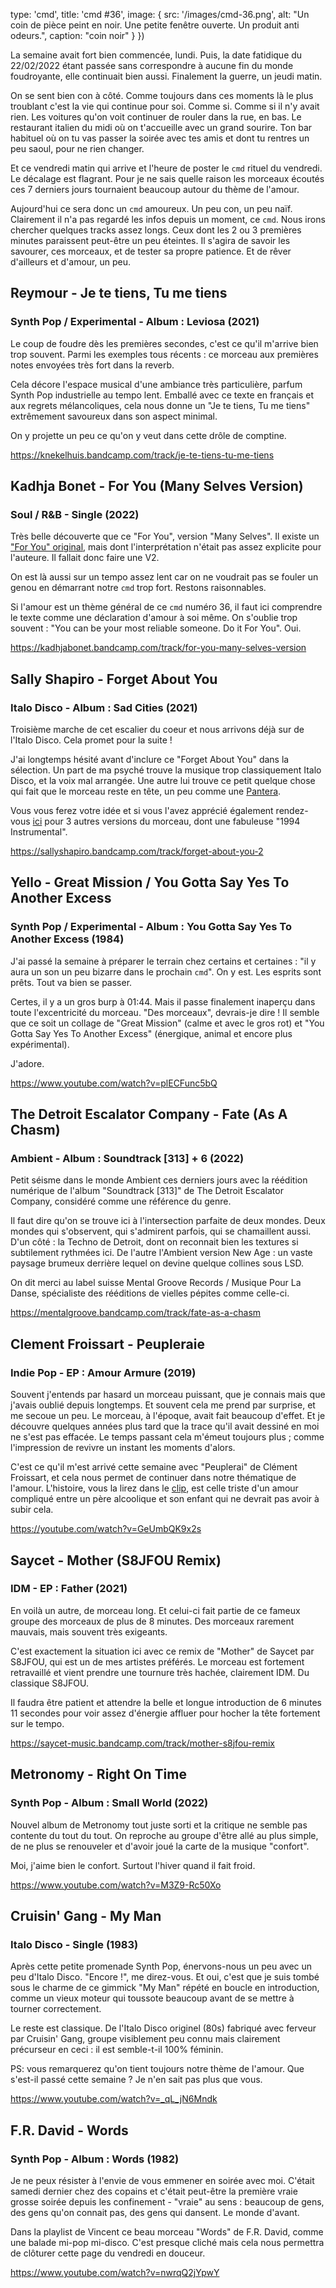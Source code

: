 
  type: 'cmd',
  title: 'cmd #36',
  image: {
    src: '/images/cmd-36.png',
    alt: "Un coin de pièce peint en noir. Une petite fenêtre ouverte. Un produit anti odeurs.",
    caption: "coin noir"
  }
}) 


La semaine avait fort bien commencée, lundi. Puis, la date fatidique du
22/02/2022 étant passée sans correspondre à aucune fin du monde foudroyante,
elle continuait bien aussi. Finalement la guerre, un jeudi matin. 

On se sent bien con à côté. Comme toujours dans ces moments là le plus troublant
c'est la vie qui continue  pour soi. Comme si. Comme si il n'y avait rien. Les
voitures qu'on voit continuer de rouler dans la rue, en bas. Le restaurant
italien du midi où on t'accueille avec un grand sourire. Ton bar habituel où on
tu vas passer la soirée avec tes amis et dont tu rentres un peu saoul, pour ne
rien changer.

Et ce vendredi matin qui arrive et l'heure de poster le `cmd` rituel du
vendredi. Le décalage est flagrant. Pour je ne sais quelle raison les morceaux
écoutés ces 7 derniers jours tournaient beaucoup autour du thème de l'amour. 

Aujourd'hui ce sera donc un `cmd` amoureux. Un peu con, un peu naïf. Clairement
il n'a pas regardé les infos depuis un moment, ce `cmd`. Nous irons chercher
quelques tracks assez longs. Ceux dont les 2 ou 3 premières minutes paraissent
peut-être un peu éteintes. Il s'agira de savoir les savourer, ces morceaux, et
de tester sa propre patience. Et de rêver d'ailleurs et d'amour, un peu.



## Reymour - Je te tiens, Tu me tiens

### Synth Pop / Experimental - Album : Leviosa (2021)

Le coup de foudre dès les premières secondes, c'est ce qu'il m'arrive bien trop
souvent. Parmi les exemples tous récents : ce morceau aux premières notes
envoyées très fort dans la reverb. 

Cela décore l'espace musical d'une ambiance très particulière, parfum Synth Pop
industrielle au tempo lent. Emballé avec ce texte en français et aux regrets
mélancoliques, cela nous donne un "Je te tiens, Tu me tiens"  extrêmement
savoureux dans son aspect minimal. 

On y projette un peu ce qu'on y veut dans cette drôle de comptine.

https://knekelhuis.bandcamp.com/track/je-te-tiens-tu-me-tiens




## Kadhja Bonet - For You (Many Selves Version)

### Soul / R&B  - Single (2022)

Très belle découverte que ce "For You", version "Many Selves". Il existe un
["For You" original](https://kadhjabonet.bandcamp.com/album/for-you), mais dont
l'interprétation n'était pas assez explicite pour l'auteure. Il fallait donc
faire une V2.

On est là aussi sur un tempo assez lent car on ne voudrait pas se fouler un
genou en démarrant notre `cmd` trop fort. Restons raisonnables. 

Si l'amour est un thème général de ce `cmd` numéro 36, il faut ici comprendre le
texte comme une déclaration d'amour à soi même. On s'oublie trop souvent : "You
can be your most reliable someone. Do it For You". Oui.

https://kadhjabonet.bandcamp.com/track/for-you-many-selves-version


## Sally Shapiro - Forget About You

### Italo Disco - Album : Sad Cities (2021)

Troisième marche de cet escalier du coeur et nous arrivons déjà sur de l'Italo
Disco. Cela promet pour la suite !

J'ai longtemps hésité avant d'inclure ce "Forget About You" dans la sélection.
Un part de ma psyché trouve la musique trop classiquement Italo Disco, et la
voix mal arrangée. Une autre lui trouve ce petit quelque chose qui fait que le
morceau reste en tête, un peu comme une
[Pantera](https://cmd.wuips.com/post/2021-10-22-cmd-18).

Vous vous ferez votre idée et si vous l'avez apprécié également rendez-vous
[ici](https://sallyshapiro.bandcamp.com/album/forget-about-you-2) pour 3 autres
versions du morceau, dont une fabuleuse "1994 Instrumental".

https://sallyshapiro.bandcamp.com/track/forget-about-you-2



## Yello - Great Mission / You Gotta Say Yes To Another Excess

### Synth Pop / Experimental - Album : You Gotta Say Yes To Another Excess (1984)

J'ai passé la semaine à préparer le terrain chez certains et certaines : "il y
aura un son un peu bizarre dans le prochain `cmd`". On y est. Les esprits sont
prêts. Tout va bien se passer.

Certes, il y a un gros burp à 01:44. Mais il passe finalement inaperçu dans
toute l'excentricité du morceau. "Des morceaux", devrais-je dire ! Il semble que
ce soit un collage de "Great Mission" (calme et avec le gros rot) et "You Gotta
Say Yes To Another Excess" (énergique, animal et encore plus expérimental). 

J'adore.

https://www.youtube.com/watch?v=plECFunc5bQ




## The Detroit Escalator Company - Fate (As A Chasm)

### Ambient - Album : Soundtrack [313] + 6 (2022)

Petit séisme dans le monde Ambient ces derniers jours avec la réédition
numérique de l'album "Soundtrack [313]" de The Detroit Escalator Company,
considéré comme une référence du genre.

Il faut dire qu'on se trouve ici à l'intersection parfaite de deux mondes. Deux
mondes qui s'observent, qui s'admirent parfois, qui se chamaillent aussi. D'un
côté : la Techno de Detroit, dont on reconnait bien les textures si subtilement
rythmées ici. De l'autre l'Ambient version New Age : un vaste paysage brumeux
derrière lequel on devine quelque collines sous LSD.

On dit merci au label suisse Mental Groove Records / Musique Pour La Danse,
spécialiste des rééditions de vielles pépites comme celle-ci.

https://mentalgroove.bandcamp.com/track/fate-as-a-chasm



## Clement Froissart - Peupleraie

### Indie Pop - EP : Amour Armure (2019)

Souvent j'entends par hasard un morceau puissant, que je connais mais que
j'avais oublié depuis longtemps. Et souvent cela me prend par surprise, et me
secoue un peu. Le morceau, à l'époque, avait fait beaucoup d'effet. Et je
découvre quelques années plus tard que la trace qu'il avait dessiné en moi ne
s'est pas effacée. Le temps passant cela m'émeut toujours plus ; comme
l'impression de revivre un instant les moments d'alors.

C'est ce qu'il m'est arrivé cette semaine avec "Peuplerai" de Clément Froissart,
et cela nous permet de continuer dans notre thématique de l'amour. L'histoire,
vous la lirez dans le [clip](https://www.youtube.com/watch?v=Rcc39ofhbW4), est
celle triste d'un amour compliqué entre un père alcoolique et son enfant qui ne
devrait pas avoir à subir cela.

https://youtube.com/watch?v=GeUmbQK9x2s



## Saycet - Mother (S8JFOU Remix) 

### IDM - EP : Father (2021) 

En voilà un autre, de morceau long. Et celui-ci fait partie de ce fameux groupe
des morceaux de plus de 8 minutes. Des morceaux rarement mauvais, mais souvent
très exigeants. 

C'est exactement la situation ici avec ce remix de "Mother" de Saycet par
S8JFOU, qui est un de mes artistes préférés. Le morceau est fortement
retravaillé et vient prendre une tournure très hachée, clairement IDM. Du
classique S8JFOU. 

Il faudra être patient et attendre la belle et longue introduction de 6 minutes
11 secondes pour voir assez d'énergie affluer pour hocher la tête fortement sur
le tempo.

https://saycet-music.bandcamp.com/track/mother-s8jfou-remix



## Metronomy - Right On Time

### Synth Pop - Album : Small World (2022)

Nouvel album de Metronomy tout juste sorti et la critique ne semble pas contente
du tout du tout. On reproche au groupe d'être allé au plus simple, de ne plus se
renouveler et d'avoir joué la carte de la musique "confort". 

Moi, j'aime bien le confort. Surtout l'hiver quand il fait froid.

https://www.youtube.com/watch?v=M3Z9-Rc50Xo



## Cruisin' Gang - My Man

### Italo Disco - Single (1983)

Après cette petite promenade Synth Pop, énervons-nous un peu avec un peu d'Italo
Disco. "Encore !", me direz-vous. Et oui, c'est que je suis tombé sous le charme
de ce gimmick "My Man" répété en boucle en introduction, comme un vieux moteur
qui toussote beaucoup avant de se mettre à tourner correctement.

Le reste est classique. De l'Italo Disco originel (80s) fabriqué avec ferveur
par Cruisin' Gang, groupe visiblement peu connu mais clairement précurseur en
ceci : il est semble-t-il 100% féminin.

PS: vous remarquerez qu'on tient toujours notre thème de l'amour. Que s'est-il
passé cette semaine ? Je n'en sait pas plus que vous.

https://www.youtube.com/watch?v=_qL_jN6Mndk



## F.R. David - Words 

### Synth Pop - Album : Words (1982)

Je ne peux résister à l'envie de vous emmener en soirée avec moi. C'était samedi
dernier chez des copains et c'était peut-être la première vraie grosse soirée
depuis les confinement - "vraie" au sens : beaucoup de gens, des gens qu'on
connait pas, des gens qui dansent. Le monde d'avant.

Dans la playlist de Vincent ce beau morceau "Words" de F.R. David, comme une
balade mi-pop mi-disco. C'est presque cliché mais cela nous permettra de
clôturer cette page du vendredi en douceur.

https://www.youtube.com/watch?v=nwrqQ2jYpwY

